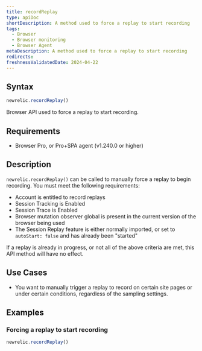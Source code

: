 ```yaml
---
title: recordReplay
type: apiDoc
shortDescription: A method used to force a replay to start recording
tags:
  - Browser
  - Browser monitoring
  - Browser Agent
metaDescription: A method used to force a replay to start recording
redirects:
freshnessValidatedDate: 2024-04-22
---
```


## Syntax

```js
newrelic.recordReplay()
```

Browser API used to force a replay to start recording.

## Requirements

* Browser Pro, or Pro+SPA agent (v1.240.0 or higher)

## Description

`newrelic.recordReplay()` can be called to manually force a replay to begin recording. You must meet the following requirements:
* Account is entitled to record replays
* Session Tracking is Enabled
* Session Trace is Enabled 
* Browser mutation observer global is present in the current version of the browser being used
* The Session Replay feature is either normally imported, or set to `autoStart: false` and has already been "started"

If a replay is already in progress, or not all of the above criteria are met, this API method will have no effect.

## Use Cases
* You want to manually trigger a replay to record on certain site pages or under certain conditions, regardless of the sampling settings.

## Examples

### Forcing a replay to start recording

```js
newrelic.recordReplay()
```
